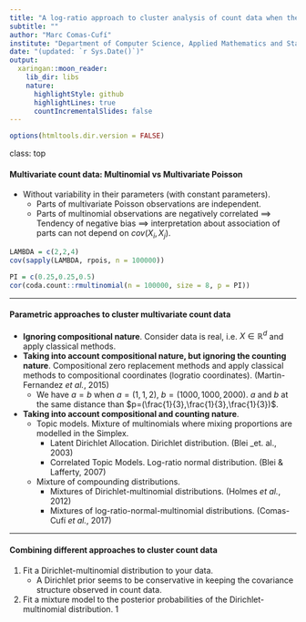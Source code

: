 ```yaml
---
title: "A log-ratio approach to cluster analysis of count data when the total is irrelevant"
subtitle: ""
author: "Marc Comas-Cufí"
institute: "Department of Computer Science, Applied Mathematics and Statistics"
date: "(updated: `r Sys.Date()`)"
output:
  xaringan::moon_reader:
    lib_dir: libs
    nature:
      highlightStyle: github
      highlightLines: true
      countIncrementalSlides: false
---
```


```r
options(htmltools.dir.version = FALSE)
```

class: top

#### Multivariate count data: **Multinomial** vs **Multivariate Poisson**

* Without variability in their parameters (with constant parameters).
    * Parts of multivariate Poisson observations are independent. 
    * Parts of multinomial observations are negatively correlated $\implies$ Tendency of negative bias $\implies$ interpretation about association of parts can not depend on $cov(X_i,X_j)$.
    
```r
LAMBDA = c(2,2,4)
cov(sapply(LAMBDA, rpois, n = 100000))

PI = c(0.25,0.25,0.5)
cor(coda.count::rmultinomial(n = 100000, size = 8, p = PI))
```

---

#### Parametric approaches to cluster multivariate count data

* __Ignoring compositional nature__. Consider data is real, i.e. $X \in \mathbb{R}^d$ and apply classical methods.
* __Taking into account compositional nature, but ignoring the counting nature__. Compositional zero replacement methods and apply classical methods to compositional coordinates (logratio coordinates). (Martin-Fernandez _et al._, 2015)
    * We have $a=b$ when $a = (1,1,2)$, $b=(1000,1000,2000)$. $a$ and $b$ at the same distance than $p=(\frac{1}{3},\frac{1}{3},\frac{1}{3})$.
* __Taking into account compositional and counting nature__.
    * Topic models. Mixture of multinomials where mixing proportions are modelled in the Simplex.
        * Latent Dirichlet Allocation.  Dirichlet distribution. (Blei _et. al., 2003)
        * Correlated Topic Models.  Log-ratio normal distribution. (Blei & Lafferty, 2007)
    * Mixture of compounding distributions.
        * Mixtures of Dirichlet-multinomial distributions. (Holmes _et al._, 2012)
        * Mixtures of log-ratio-normal-multinomial distributions. (Comas-Cufí _et al._, 2017)

---

#### Combining different approaches to cluster count data

1. Fit a Dirichlet-multinomial distribution to your data.
    * A Dirichlet prior seems to be conservative in keeping the covariance structure observed in count data.
1. Fit a mixture model to the posterior probabilities of the Dirichlet-multinomial distribution.
1 

